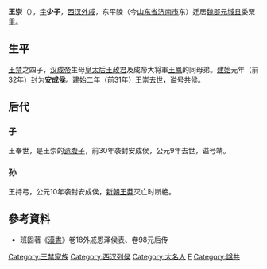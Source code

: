 {{Otheruses|王崇 (消歧義)|subject=西漢安成侯|other=其他名叫'''王崇'''的人物}}
'''王崇'''（{{bd|前1世纪||前31年||catIdx=W}}），[[表字|字]]'''少子'''，[[西汉|西汉]][[外戚|外戚]]，东平陵（今[[山东省|山东省]][[济南市|济南市]]东）迁居[[魏郡|魏郡]][[元城县|元城县]]委粟里。

==生平==
[[王禁|王禁]]之四子，[[汉成帝|汉成帝]]生母[[皇太后|皇太后]][[王政君|王政君]]及成帝大将軍[[王鳳|王鳳]]的同母弟。[[建始_(西汉)|建始]]元年（前32年）封为'''安成侯'''。建始二年（前31年）王崇去世，[[谥号|谥号]]共侯。
==后代==
===子===
王奉世，是王崇的[[遗腹子|遗腹子]]，前30年袭封安成侯，公元9年去世，谥号靖。

===孙===
王持弓，公元10年袭封安成侯，[[新朝|新朝]][[王莽|王莽]]灭亡时断絶。

==參考資料==
*班固著《[[漢書|漢書]]》卷18外戚恩泽侯表、卷98元后传

{{漢朝人物小作品}}
{{DEFAULTSORT:W}}
[[Category:王禁家族|Category:王禁家族]]
[[Category:西汉列侯|Category:西汉列侯]]
[[Category:大名人|Category:大名人]]
[[Category:王姓|F]]
[[Category:諡共|Category:諡共]]